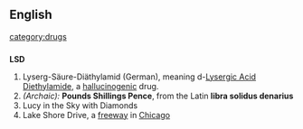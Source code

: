 {{wikipedia}}
==English==
[[category:drugs]]
==={{initialism}}===
'''LSD'''
# Lyserg-Säure-Diäthylamid (German), meaning d-[[Lysergic Acid Diethylamide]], a [[hallucinogenic]] drug.
# ''(Archaic):'' '''Pounds Shillings Pence''', from the Latin '''libra solidus denarius'''
# Lucy in the Sky with Diamonds
# Lake Shore Drive, a [[freeway]] in [[Chicago]]